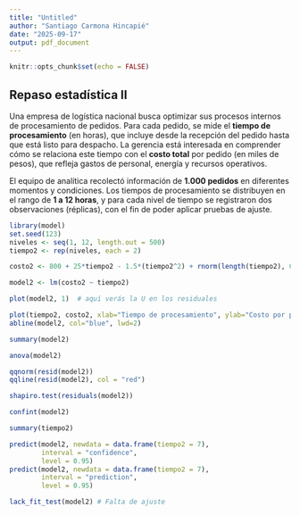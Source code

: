 ```yaml
---
title: "Untitled"
author: "Santiago Carmona Hincapié"
date: "2025-09-17"
output: pdf_document
---
```


```r
knitr::opts_chunk$set(echo = FALSE)
```

## Repaso estadística II

Una empresa de logística nacional busca optimizar sus procesos internos de procesamiento de pedidos. Para cada pedido, se mide el **tiempo de procesamiento** (en horas), que incluye desde la recepción del pedido hasta que está listo para despacho. La gerencia está interesada en comprender cómo se relaciona este tiempo con el **costo total** por pedido (en miles de pesos), que refleja gastos de personal, energía y recursos operativos.

El equipo de analítica recolectó información de **1.000 pedidos** en diferentes momentos y condiciones. Los tiempos de procesamiento se distribuyen en el rango de **1 a 12 horas**, y para cada nivel de tiempo se registraron dos observaciones (réplicas), con el fin de poder aplicar pruebas de ajuste.

```r
library(model)
set.seed(123)
niveles <- seq(1, 12, length.out = 500)
tiempo2 <- rep(niveles, each = 2)

costo2 <- 800 + 25*tiempo2 - 1.5*(tiempo2^2) + rnorm(length(tiempo2), 0, 20)

model2 <- lm(costo2 ~ tiempo2)
```

```r
plot(model2, 1)  # aquí verás la U en los residuales
```

```r
plot(tiempo2, costo2, xlab="Tiempo de procesamiento", ylab="Costo por pedido", main="Costo vs Tiempo")
abline(model2, col="blue", lwd=2)
```

```r
summary(model2)
```

```r
anova(model2)
```

```r
qqnorm(resid(model2))
qqline(resid(model2), col = "red")
```

```r
shapiro.test(residuals(model2))
```

```r
confint(model2)
```

```r
summary(tiempo2)
```

```r
predict(model2, newdata = data.frame(tiempo2 = 7), 
        interval = "confidence", 
        level = 0.95)
predict(model2, newdata = data.frame(tiempo2 = 7), 
        interval = "prediction", 
        level = 0.95)
```


```r
lack_fit_test(model2) # Falta de ajuste
```






